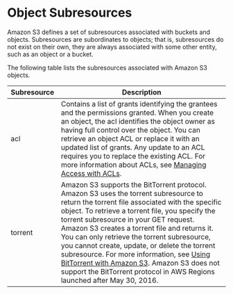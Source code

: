 # Object Subresources<a name="ObjectAndSoubResource"></a>

Amazon S3 defines a set of subresources associated with buckets and objects\. Subresources are subordinates to objects; that is, subresources do not exist on their own, they are always associated with some other entity, such as an object or a bucket\. 

 The following table lists the subresources associated with Amazon S3 objects\.


| Subresource | Description | 
| --- | --- | 
| acl | Contains a list of grants identifying the grantees and the permissions granted\. When you create an object, the acl identifies the object owner as having full control over the object\. You can retrieve an object ACL or replace it with an updated list of grants\. Any update to an ACL requires you to replace the existing ACL\. For more information about ACLs, see [Managing Access with ACLs](S3_ACLs_UsingACLs.md)\. | 
| torrent | Amazon S3 supports the BitTorrent protocol\. Amazon S3 uses the torrent subresource to return the torrent file associated with the specific object\. To retrieve a torrent file, you specify the torrent subresource in your GET request\. Amazon S3 creates a torrent file and returns it\. You can only retrieve the torrent subresource, you cannot create, update, or delete the torrent subresource\. For more information, see [Using BitTorrent with Amazon S3](S3Torrent.md)\.  Amazon S3 does not support the BitTorrent protocol in AWS Regions launched after May 30, 2016\.  | 